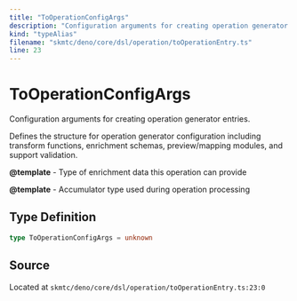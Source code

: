 ```yaml
---
title: "ToOperationConfigArgs"
description: "Configuration arguments for creating operation generator entries."
kind: "typeAlias"
filename: "skmtc/deno/core/dsl/operation/toOperationEntry.ts"
line: 23
---
```


# ToOperationConfigArgs

Configuration arguments for creating operation generator entries.

Defines the structure for operation generator configuration including transform functions,
enrichment schemas, preview/mapping modules, and support validation.


**@template** - Type of enrichment data this operation can provide

**@template** - Accumulator type used during operation processing

## Type Definition

```typescript
type ToOperationConfigArgs = unknown
```

## Source

Located at `skmtc/deno/core/dsl/operation/toOperationEntry.ts:23:0`
